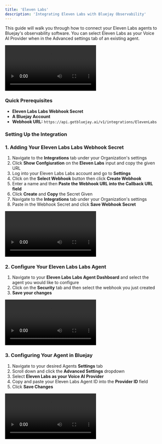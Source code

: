 ```yaml
---
title: 'Eleven Labs'
description: 'Integrating Eleven Labs with Bluejay Observability'
---
```



This guide will walk you through how to connect your Eleven Labs agents to Bluejay's observability software. You can select Eleven Labs as your Voice AI Provider when in the Advanced settings tab of an existing agent.

<video controls className="w-full aspect-video rounded-xl" src="/videos/elevenlabs-walkthrough.mp4"></video>


### Quick Prerequisites

- **Eleven Labs Labs Webhook Secret**
- **A Bluejay Account**
- **Webhook URL:** `https://api.getbluejay.ai/v1/integrations/ElevenLabs`


### Setting Up the Integration

### 1. Adding Your Eleven Labs Labs Webhook Secret

1. Navigate to the **Integrations** tab under your Organization's settings
2. Click **Show Confgiuration** on the **Eleven Labs** input and copy the given URL
3. Log into your Eleven Labs Labs account and go to **Settings**
4. Click on the **Select Webhook** button then click **Create Webhook**
5. Enter a name and then **Paste the Webhook URL into the Callback URL field**
6. Click **Create** and **Copy** the Secret Given 
7. Navigate to the **Integrations** tab under your Organization's settings
8. Paste in the Webhook Secret and click **Save Webhook Secret**

<video controls className="w-full aspect-video rounded-xl" src="/videos/add-eleven-labs-key.mov"></video>

### 2. Configure Your Eleven Labs Labs Agent

1. Navigate to your **Eleven Labs Labs Agent Dashboard** and select the agent you would like to configure
2. Click on the **Security** tab and then select the webhook you just created
3. **Save your changes**


<video controls className="w-full aspect-video rounded-xl" src="/videos/configure-eleven-labs-agent.mov"></video>



### 3. Configuring Your Agent in Bluejay

1. Navigate to your desired Agents **Settings** tab
2. Scroll down and click the **Advanced Settings** dropdown
3. Select **Eleven Labs as your Voice AI Provider** 
4. Copy and paste your Eleven Labs Agent ID into the **Provider ID** field
5. Click **Save Changes**

<video controls className="w-full aspect-video rounded-xl" src="/videos/add-eleven-labs-id.mov"></video>






